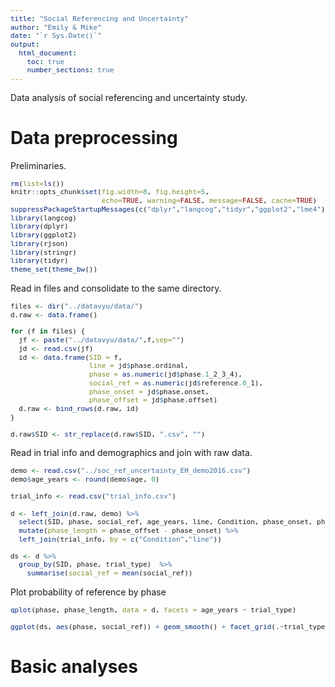 ```yaml
---
title: "Social Referencing and Uncertainty"
author: "Emily & Mike"
date: "`r Sys.Date()`"
output: 
  html_document:
    toc: true
    number_sections: true
---
```


<style type="text/css">
body, td {
   font-size: 14px;
}
code {
  font-size: 11px;
}
pre {
  font-size: 11px;
}
</style>

Data analysis of social referencing and uncertainty study.

# Data preprocessing

Preliminaries.

```r
rm(list=ls())
knitr::opts_chunk$set(fig.width=8, fig.height=5, 
                      echo=TRUE, warning=FALSE, message=FALSE, cache=TRUE)
suppressPackageStartupMessages(c("dplyr","langcog","tidyr","ggplot2","lme4"))
library(langcog)
library(dplyr)
library(ggplot2)
library(rjson)
library(stringr)
library(tidyr)
theme_set(theme_bw())
```

Read in files and consolidate to the same directory. 

```r
files <- dir("../datavyu/data/")
d.raw <- data.frame()

for (f in files) {
  jf <- paste("../datavyu/data/",f,sep="")
  jd <- read.csv(jf)
  id <- data.frame(SID = f,
                   line = jd$phase.ordinal,
                   phase = as.numeric(jd$phase.1_2_3_4),
                   social_ref = as.numeric(jd$reference.0_1),
                   phase_onset = jd$phase.onset,
                   phase_offset = jd$phase.offset)
  d.raw <- bind_rows(d.raw, id)
}

d.raw$SID <- str_replace(d.raw$SID, ".csv", "")

```

Read in trial info and demographics and join with raw data.

```r
demo <- read.csv("../soc_ref_uncertainty_EH_demo2016.csv") 
demo$age_years <- round(demo$age, 0)

trial_info <- read.csv("trial_info.csv")
```


```r
d <- left_join(d.raw, demo) %>%
  select(SID, phase, social_ref, age_years, line, Condition, phase_onset, phase_offset) %>%
  mutate(phase_length = phase_offset - phase_onset) %>%
  left_join(trial_info, by = c("Condition","line")) 

ds <- d %>%
  group_by(SID, phase, trial_type)	%>%
	summarise(social_ref = mean(social_ref))

```

Plot probability of reference by phase
```r

qplot(phase, phase_length, data = d, facets = age_years ~ trial_type)

ggplot(ds, aes(phase, social_ref)) + geom_smooth() + facet_grid(.~trial_type)


```

# Basic analyses



